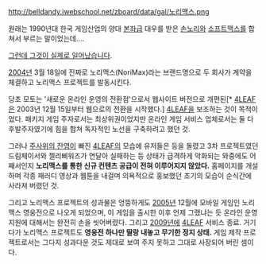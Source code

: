 http://belldandy.iwebschool.net/zboard/data/gal/노리맥스.png

원래는 1990년대 한국 게임산업의 양대 [[본좌]]급 대우를 받은 [[손노리]]와 [[소프트맥스]]를 합쳐서 부르는 말이었는데....

[[그런데 그것이 실제로 일어났습니다]].

[[2004년]] 3월 18일에 진짜로 노리맥스(NoriMax)라는 브랜드명으로 두 회사가 계약을 체결하고 노리맥스 프로젝트를 발동시킨다.

당초 모토는 '새로운 온라인 운영의 전환점'으로서 웹사이트 버전으로 개편된[* [[4LEAF]]은 2003년 12월 15일부터 웹으로의 전환을 시작했다.] [[4LEAF]]을 보조하는 것이 목적이었다. 
패키지 게임 주자로서는 최상위권이었지만 온라인 게임 서비스 업체로서는 둘 다 후발주자였기에 힘을 합쳐 독자적인 노선을 구축하려고 했던 것.

그러나 [[주사위의 잔영]]이 빠진 [[4LEAF]]의 모습에 유저들은 등을 돌렸고 3차 프로젝트였던 드림체이서와 젤리삐워즈가 연달아 실패하는 등 상태가 급격하게 악화되는 와중에도 어째서인지 '''노리맥스를 통한 신규 컨텐츠 공급이 전혀 이루어지지 않았다.''' 홈페이지를 개설하며 각종 패러디 영상과 웹툰을 내걸며 의욕적으로 홍보했던 초기의 모습이 순식간에 사라져 버렸던 것.

그리고 노리맥스 프로젝트의 성과물은 엉뚱하게도 [[2005년]] 12월에 모바일 게임인 노리맥스 영웅전으로 나오게 되었으며, 이 게임을 출시한 이후 언제 그랬냐는 듯 온라인 운영 지원에 대해서는 완전히 손을 씻어버렸다. 그리고 [[2009년]]에 [[4LEAF]] 서비스 종료. 거기다가 노리맥스 프로젝트도 '''영웅전 하나만 딸랑 내놓고 무기한 정지 상태.''' 게임 제작 프로젝트로서는 그다지 성과다운 것도 제대로 보여 주지 못하고 그대로 사장되어 버린 셈이다.
